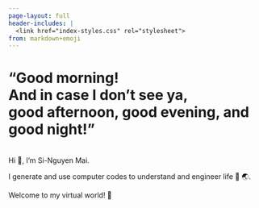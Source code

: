 ```yaml
---
page-layout: full
header-includes: |
  <link href="index-styles.css" rel="stylesheet">
from: markdown+emoji
---
```


# "Good morning! <br> And in case I don't see ya, <br> good afternoon, good evening, and good night!"

<br>
Hi 👋, I'm Si-Nguyen Mai.

I generate and use computer codes to understand and engineer life 🦠 🌏.

Welcome to my virtual world! 🌌